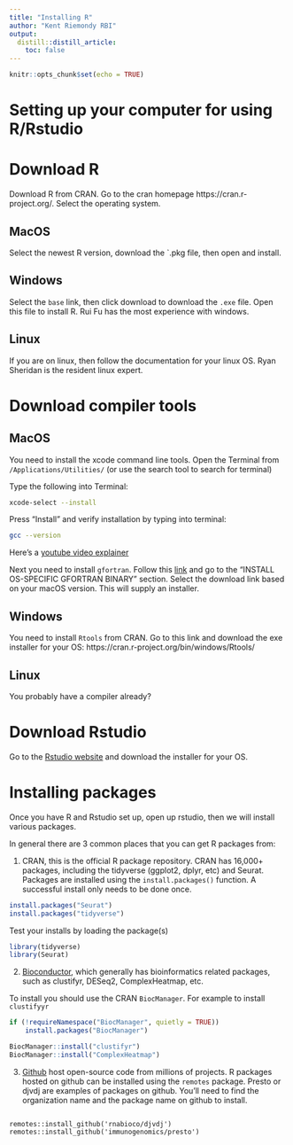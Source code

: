 ```yaml
---
title: "Installing R"
author: "Kent Riemondy RBI"
output:
  distill::distill_article:
    toc: false  
---
```


```r
knitr::opts_chunk$set(echo = TRUE)
```

# Setting up your computer for using R/Rstudio


# Download R

Download R from CRAN. Go to the cran homepage https://cran.r-project.org/. Select the operating system. 

## MacOS

Select the newest R version, download the `.pkg file, then open and install. 


## Windows

Select the `base` link, then click download to download the `.exe` file. Open this file to install R. Rui Fu has the most experience with windows. 

## Linux

If you are on linux, then follow the documentation for your linux OS. Ryan Sheridan is the resident linux expert. 
  
# Download compiler tools  

## MacOS

You need to install the xcode command line tools. Open the Terminal from `/Applications/Utilities/` (or use the search tool to search for terminal)
     
Type the following into Terminal: 

```bash
xcode-select --install
```

Press “Install” and verify installation by typing into terminal:

```bash
gcc --version
```
Here's a [youtube video explainer](https://www.youtube.com/watch?v=Z01lzHNrSdU&feature=emb_title) 
    
Next you need to install `gfortran`. Follow this [link](https://thecoatlessprofessor.com/programming/cpp/r-compiler-tools-for-rcpp-on-macos/) and go to the "INSTALL OS-SPECIFIC GFORTRAN BINARY" section. Select the download link based on your macOS version. This will supply an installer. 
    
## Windows

You need to install `Rtools` from CRAN. Go to this link and download the exe installer for your OS: https://cran.r-project.org/bin/windows/Rtools/
     
     
## Linux
  You probably have a compiler already?
  
# Download Rstudio

Go to the [Rstudio website](https://rstudio.com/products/rstudio/download/#download) and download the installer for your OS. 

# Installing packages

Once you have R and Rstudio set up, open up rstudio, then we will install various packages. 

In general there are 3 common places that you can get R packages from:

1) CRAN, this is the official R package repository. CRAN has 16,000+  packages, including the tidyverse (ggplot2, dplyr, etc) and Seurat. Packages are installed using the `install.packages()` function. A successful install only needs to be done once. 

```r
install.packages("Seurat")
install.packages("tidyverse")
```

Test your installs by loading the package(s)

```r
library(tidyverse)
library(Seurat)
```

2) [Bioconductor](https://bioconductor.org/), which generally has bioinformatics related packages, such as clustifyr, DESeq2, ComplexHeatmap, etc.

To install you should use the CRAN `BiocManager`. For example to install `clustifyyr`

```r
if (!requireNamespace("BiocManager", quietly = TRUE))
    install.packages("BiocManager")

BiocManager::install("clustifyr")
BiocManager::install("ComplexHeatmap")
```

3) [Github](https://github.com/) host open-source code from millions of projects. R packages hosted on github can be installed using the `remotes` package. Presto or djvdj are examples of packages on github. You'll need to find the organization name and the package name on github to install. 

```#install.packages("remotes")

remotes::install_github('rnabioco/djvdj')
remotes::install_github('immunogenomics/presto')
```
